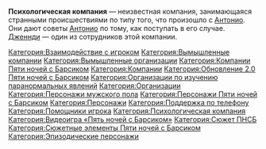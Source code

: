 {{Карточка компании
|Название                     = Психологическая компания
|Изображение                  = Психологическая компания.png
|Подпись                      = Сообщение Психологической компании после 5 ночи
|Первое появление в интернете = [[Пять ночей с Барсиком]]
|Первое появление в играх     = [[Пять ночей с Барсиком]]
|Первое упоминание в играх    = [[Пять ночей с Барсиком]]
|Последнее упоминание в играх = [[Версия 2.3 Пяти ночей с Барсиком|версия 2.3 Пяти ночей с Барсиком]]
}}'''Психологическая компания''' — неизвестная компания, занимающаяся странными происшествиями по типу того, что произошло с [[Антонио]]. Они дают советы [[Антонио]] по тому, как поступать в его случае. [[Дженнди]] — один из сотрудников этой компании.

[[Категория:Взаимодействие с игроком]]
[[Категория:Вымышленные компании]]
[[Категория:Вымышленные организации]]
[[Категория:Компании Пяти ночей с Барсиком]]
[[Категория:Компании]]
[[Категория:Обновление 2.0 Пяти ночей с Барсиком]]
[[Категория:Организации по изучению паранормальных явлений]]
[[Категория:Организации]]
[[Категория:Персонажи мужского пола]]
[[Категория:Персонажи Пяти ночей с Барсиком]]
[[Категория:Персонажи]]
[[Категория:Поддержка по телефону]]
[[Категория:Помощники игрока]]
[[Категория:Психологическая компания]]
[[Категория:Видеоигра «Пять ночей с Барсиком»]]
[[Категория:Сюжет ПНСБ]]
[[Категория:Сюжетные элементы Пяти ночей с Барсиком]]
[[Категория:Эпизодические персонажи]]
